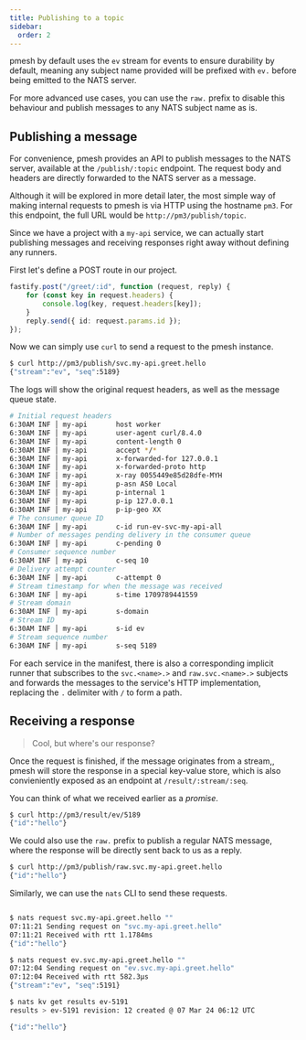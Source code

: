```yaml
---
title: Publishing to a topic
sidebar:
  order: 2
---
```


pmesh by default uses the `ev` stream for events to ensure durability by default, meaning any subject name provided will be prefixed with `ev.` before being emitted to the NATS server.

For more advanced use cases, you can use the `raw.` prefix to disable this behaviour and publish messages to any NATS subject name as is.

## Publishing a message

For convenience, pmesh provides an API to publish messages to the NATS server, available at the `/publish/:topic` endpoint.
The request body and headers are directly forwarded to the NATS server as a message.

Although it will be explored in more detail later, the most simple way of making internal requests to pmesh is via HTTP using the hostname `pm3`.
For this endpoint, the full URL would be `http://pm3/publish/topic`.

Since we have a project with a `my-api` service, we can actually start publishing messages and receiving responses right away without defining any runners.

First let's define a POST route in our project.

```typescript title="app.ts"
fastify.post("/greet/:id", function (request, reply) {
	for (const key in request.headers) {
		console.log(key, request.headers[key]);
	}
	reply.send({ id: request.params.id });
});
```

Now we can simply use `curl` to send a request to the pmesh instance.

```bash
$ curl http://pm3/publish/svc.my-api.greet.hello
{"stream":"ev", "seq":5189}
```

The logs will show the original request headers, as well as the message queue state.

```bash
# Initial request headers
6:30AM INF │ my-api       host worker
6:30AM INF │ my-api       user-agent curl/8.4.0
6:30AM INF │ my-api       content-length 0
6:30AM INF │ my-api       accept */*
6:30AM INF │ my-api       x-forwarded-for 127.0.0.1
6:30AM INF │ my-api       x-forwarded-proto http
6:30AM INF │ my-api       x-ray 0055449e85d28dfe-MYH
6:30AM INF │ my-api       p-asn AS0 Local
6:30AM INF │ my-api       p-internal 1
6:30AM INF │ my-api       p-ip 127.0.0.1
6:30AM INF │ my-api       p-ip-geo XX
# The consumer queue ID
6:30AM INF │ my-api       c-id run-ev-svc-my-api-all
# Number of messages pending delivery in the consumer queue
6:30AM INF │ my-api       c-pending 0
# Consumer sequence number
6:30AM INF │ my-api       c-seq 10
# Delivery attempt counter
6:30AM INF │ my-api       c-attempt 0
# Stream timestamp for when the message was received
6:30AM INF │ my-api       s-time 1709789441559
# Stream domain
6:30AM INF │ my-api       s-domain
# Stream ID
6:30AM INF │ my-api       s-id ev
# Stream sequence number
6:30AM INF │ my-api       s-seq 5189
```

For each service in the manifest, there is also a corresponding implicit runner that subscribes to the `svc.<name>.>` and `raw.svc.<name>.>` subjects and forwards the messages to the service's HTTP implementation, replacing the `.` delimiter with `/` to form a path.

## Receiving a response

> Cool, but where's our response?

Once the request is finished, if the message originates from a stream,, pmesh will store the response in a special key-value store, which is also convieniently exposed as an endpoint at `/result/:stream/:seq`.

You can think of what we received earlier as a _promise_.

```bash
$ curl http://pm3/result/ev/5189
{"id":"hello"}
```

We could also use the `raw.` prefix to publish a regular NATS message, where the response will be directly sent back to us as a reply.

```bash
$ curl http://pm3/publish/raw.svc.my-api.greet.hello
{"id":"hello"}
```

Similarly, we can use the `nats` CLI to send these requests.

```bash

$ nats request svc.my-api.greet.hello ""
07:11:21 Sending request on "svc.my-api.greet.hello"
07:11:21 Received with rtt 1.1784ms
{"id":"hello"}

$ nats request ev.svc.my-api.greet.hello ""
07:12:04 Sending request on "ev.svc.my-api.greet.hello"
07:12:04 Received with rtt 582.3µs
{"stream":"ev", "seq":5191}

$ nats kv get results ev-5191
results > ev-5191 revision: 12 created @ 07 Mar 24 06:12 UTC

{"id":"hello"}
```
